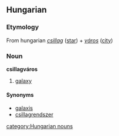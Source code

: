 ==Hungarian==
===Etymology===
From hungarian ''[[csillag]]'' ([[star]]) + ''[[város]]'' ([[city]])
===Noun===
'''csillagváros'''
# [[galaxy]]

====Synonyms====
*[[galaxis]]
*[[csillagrendszer]]

[[category:Hungarian nouns]]